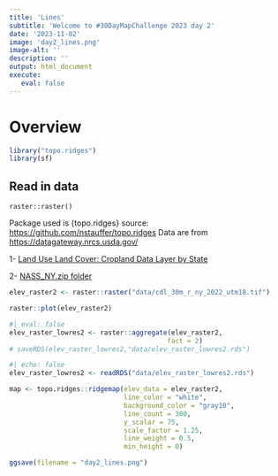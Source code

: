 ```yaml
---
title: 'Lines'
subtitle: 'Welcome to #30DayMapChallenge 2023 day 2'
date: '2023-11-02'
image: 'day2_lines.png'
image-alt: ''
description: ''
output: html_document
execute: 
   eval: false
---
```


# Overview

```r
library("topo.ridges")
library(sf)
```

## Read in data

    raster::raster()


Package used is {topo.ridges} source: <https://github.com/nstauffer/topo.ridges>
Data are from <https://datagateway.nrcs.usda.gov/>

1- [Land Use Land Cover: Cropland Data Layer by State](https://datagateway.nrcs.usda.gov/GDGHome_DirectDownLoad.aspx)

2- [NASS_NY.zip folder](https://nrcs.app.box.com/v/gateway/folder/22218925171)

```r
elev_raster2 <- raster::raster("data/cdl_30m_r_ny_2022_utm18.tif")
```


```r
raster::plot(elev_raster2)
```


```r
#| eval: false
elev_raster_lowres2 <- raster::aggregate(elev_raster2,
                                        fact = 2)
# saveRDS(elev_raster_lowres2,"data/elev_raster_lowres2.rds")
```

```r
#| echo: false
elev_raster_lowres2 <- readRDS("data/elev_raster_lowres2.rds")
```


```r
map <- topo.ridges::ridgemap(elev_data = elev_raster2,
                             line_color = "white",
                             background_color = "gray10",
                             line_count = 300,
                             y_scalar = 75,
                             scale_factor = 1.25,
                             line_weight = 0.5,
                             min_height = 0)
```


```r
ggsave(filename = "day2_lines.png")
```

